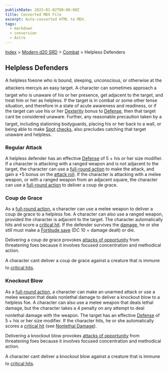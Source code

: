 ```yaml
---
publishDate: 2023-01-02T00:00:00Z
title: Converted MDX File
excerpt: Auto-converted HTML to MDX.
tags:
  - markdown
  - conversion
  - Astro
---
```






[Index](-index) > [Modern d20 SRD](modern-d20-srd-index) > [Combat](modern-d20-srd-combat-index) > Helpless Defenders




## Helpless Defenders


A helpless foeone who is bound, sleeping, unconscious, or otherwise at the attackers mercyis an easy target. A character can sometimes approach a target who is unaware of his or her presence, get adjacent to the target, and treat him or her as helpless. If the target is in combat or some other tense situation, and therefore in a state of acute awareness and readiness, or if the target can use his or her [Dexterity](modern-d20-srd-basics-ability-scores) bonus to [Defense](modern-d20-srd-combat-defense), then that target cant be considered unaware. Further, any reasonable precaution taken by a target, including stationing bodyguards, placing his or her back to a wall, or being able to make [Spot](modern-d20-srd-skills-spot) [checks](modern-d20-srd-skills-skill-basics-php#skill-check-index), also precludes catching that target unaware and helpless.


### Regular Attack


A helpless defender has an effective [Defense](modern-d20-srd-combat-defense) of 5 + his or her size modifier. If a character is attacking with a ranged weapon and is not adjacent to the target, the character can use a [full-round
  action](modern-d20-srd-combat-full-round-actions) to make the attack, and gain a +5 bonus on the [attack
  roll](modern-d20-srd-combat-attack-roll). If the character is attacking with a melee weapon, or with a ranged weapon from an adjacent square, the character can use a [full-round
  action](modern-d20-srd-combat-full-round-actions) to deliver a coup de grace.


### Coup de Grace


As a [full-round action](modern-d20-srd-combat-full-round-actions), a character can use a melee weapon to deliver a coup de grace to a helpless foe. A character can also use a ranged weapon, provided the character is adjacent to the target. The character automatically hits and score a [critical
  hit](modern-d20-srd-combat-critical-hits). If the defender survives the [damage](modern-d20-srd-combat-damage), he or she still must make a [Fortitude
  save](modern-d20-srd-basics-saving-throws) (DC 10 + damage dealt) or die.


Delivering a coup de grace provokes [attacks
  of opportunity](modern-d20-srd-combat-attacks-of-opportunity) from threatening foes because it involves focused concentration and methodical action.


A character cant deliver a coup de grace against a creature that is immune to [critical
  hits](modern-d20-srd-combat-critical-hits).


### Knockout Blow


As a [full-round action](modern-d20-srd-combat-full-round-actions), a character can make an unarmed attack or use a melee weapon that deals nonlethal damage to deliver a knockout blow to a helpless foe. A character can also use a melee weapon that deals lethal damage, but the character takes a 4 penalty on any attempt to deal nonlethal damage with the weapon. The target has an effective [Defense](modern-d20-srd-combat-defense) of 5 + his or her size modifier. If the character hits, he or she automatically scores a [critical
  hit](modern-d20-srd-combat-critical-hits) (see [Nonlethal Damage](modern-d20-srd-combat-damage)).


Delivering a knockout blow provokes [attacks
  of opportunity](modern-d20-srd-combat-attacks-of-opportunity) from threatening foes because it involves focused concentration and methodical action.


A character cant deliver a knockout blow against a creature that is immune to [critical
  hits](modern-d20-srd-combat-critical-hits).



